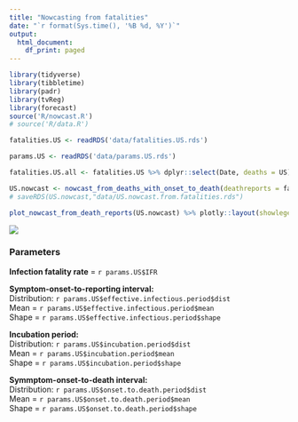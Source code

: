 ```yaml
---
title: "Nowcasting from fatalities"
date: "`r format(Sys.time(), '%B %d, %Y')`"
output:
  html_document:
    df_print: paged
---
```


<!-- Knit this page second -->

```r

library(tidyverse)
library(tibbletime)
library(padr)
library(tvReg)
library(forecast)
source('R/nowcast.R')
# source('R/data.R')
```

<!-- Get fatalities reports for US states -->
```r
fatalities.US <- readRDS('data/fatalities.US.rds')
```

<!-- Set params for US -->
```r
params.US <- readRDS('data/params.US.rds')
```

<!-- calculate nowcast for US -->
```r
fatalities.US.all <- fatalities.US %>% dplyr::select(Date, deaths = US)

US.nowcast <- nowcast_from_deaths_with_onset_to_death(deathreports = fatalities.US.all, params.US)
# saveRDS(US.nowcast,"data/US.nowcast.from.fatalities.rds")
```

```r
plot_nowcast_from_death_reports(US.nowcast) %>% plotly::layout(showlegend=TRUE)
```

![](nowcast-legend-deaths.png)

### Parameters

**Infection fatality rate** = `r params.US$IFR`

**Symptom-onset-to-reporting interval:**  
Distribution: `r params.US$effective.infectious.period$dist`  
Mean = `r params.US$effective.infectious.period$mean`  
Shape = `r params.US$effective.infectious.period$shape`

**Incubation period:**  
Distribution: `r params.US$incubation.period$dist`  
Mean = `r params.US$incubation.period$mean`  
Shape = `r params.US$incubation.period$shape`

**Symmptom-onset-to-death interval:**  
Distribution: `r params.US$onset.to.death.period$dist`  
Mean = `r params.US$onset.to.death.period$mean`  
Shape = `r params.US$onset.to.death.period$shape`  